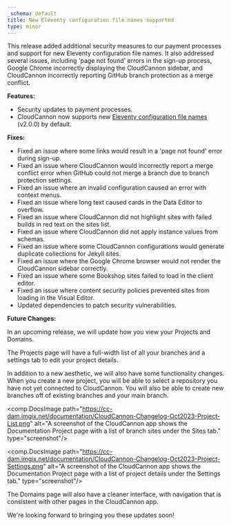 ```yaml
---
_schema: default
title: New Eleventy configuration file names supported
type: minor
---
```

This release added additional security measures to our payment processes and support for new Eleventy configuration file names. It also addressed several issues, including 'page not found' errors in the sign-up process, Google Chrome incorrectly displaying the CloudCannon sidebar, and CloudCannon incorrectly reporting GitHub branch protection as a merge conflict.

**Features:**

* Security updates to payment processes.
* CloudCannon now supports new <a target="_blank" href="https://www.11ty.dev/docs/config/">Eleventy configuration file names</a> (v2.0.0) by default.

**Fixes:**

* Fixed an issue where some links would result in a 'page not found' error during sign-up.
* Fixed an issue where CloudCannon would incorrectly report a merge conflict error when GitHub could not merge a branch due to branch protection settings.
* Fixed an issue where an invalid configuration caused an error with context menus.
* Fixed an issue where long text caused cards in the Data Editor to overflow.
* Fixed an issue where CloudCannon did not highlight sites with failed builds in red text on the sites list.
* Fixed an issue where CloudCannon did not apply instance values from schemas.
* Fixed an issue where some CloudCannon configurations would generate duplicate collections for Jekyll sites.
* Fixed an issue where the Google Chrome browser would not render the CloudCannon sidebar correctly.
* Fixed an issue where some Bookshop sites failed to load in the client editor.
* Fixed an issue where content security policies prevented sites from loading in the Visual Editor.
* Updated dependencies to patch security vulnerabilities.

**Future Changes:**

In an upcoming release, we will update how you view your Projects and Domains.

The Projects page will have a full-width list of all your branches and a settings tab to edit your project details.

In addition to a new aesthetic, we will also have some functionality changes. When you create a new project, you will be able to select a repository you have not yet connected to CloudCannon. You will also be able to create new branches off of existing branches and your main branch.

<comp.DocsImage path="https://cc-dam.imgix.net/documentation/CloudCannon-Changelog-Oct2023-Project-List.png" alt="A screenshot of the CloudCannon app shows the Documentation Project page with a list of branch sites under the Sites tab." type="screenshot"/>

<comp.DocsImage path="https://cc-dam.imgix.net/documentation/CloudCannon-Changelog-Oct2023-Project-Settings.png" alt="A screenshot of the CloudCannon app shows the Documentation Project page with a list of project details under the Settings tab." type="screenshot"/>

The Domains page will also have a cleaner interface, with navigation that is consistent with other pages in the CloudCannon app.

We're looking forward to bringing you these updates soon!